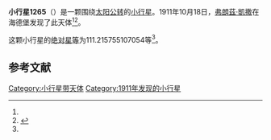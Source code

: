 {{Infobox planet
| bgcolour = #FFFFC0
| name = 1265 Schweikarda
| symbol = 
| image = 
| caption = 
| discovery = yes
| discovery_ref = 
| discoverer = [[弗朗茲·凱撒|弗朗茲·凱撒]]
| discovery_site = [[海德堡|海德堡]] 
| discovered = 1911年10月18日
| designations = yes
| mp_name = 
| named_after = 
| alt_names = 1911 MV/ 1929 CS / 1950 AB / 1950 DA1 / 1951 JR / 1958 QD / 1961 FB / 1964 VR / 1964 XE / 1966 CY / 1966 FM / 1969 TF4 / 1974 SW2 / 1976 AJ
| mp_category = [[主带小行星|主带小行星]]
| orbit_ref = <ref name="a">[http://ssd.jpl.nasa.gov/sbdb.cgi?sstr=1265 1265 Schweikarda] {{Wayback|url=http://ssd.jpl.nasa.gov/sbdb.cgi?sstr=1265 |date=20210724062732 }}，小行星數據庫瀏覽器（JPL Small-Body Database Browser）－[[美国国家航空航天局|美国国家航空航天局]]喷气推进实验室</ref>
| epoch = 2456400.5 (2013年4月18日更新)
| aphelion = {{convert|3.254068580877457|AU|km|3|abbr=on|lk=out}}
| perihelion = {{convert|2.792804377660126|AU|km|3|abbr=on}}
| semimajor = {{convert|3.023436479268792|AU|km|3|abbr=on}}
| eccentricity = 0.076281444
| period = 1920.214302 [[日|日]]<br />5.26[[儒略年|儒略年]]
| avg_speed = 
| inclination = 9.511805721385761
| asc_node = 314.3372493313063
| mean_anomaly = 
| arg_peri = 111.215755107054
| satellites = 
| physical_characteristics = yes
| dimensions = 
| mass = 
| density = 
| surface_grav = 
| escape_velocity = 
| sidereal_day = 
| axial_tilt = 
| pole_ecliptic_lat = 
| pole_ecliptic_lon = 
| albedo = 
| temperatures= 
| temp_name1 = 
| mean_temp_1 = 
| max_temp_1 = 
| temp_name2 = 
| max_temp_2 = 
| spectral_type = 
| abs_magnitude = 111.215755107054
}}

'''小行星1265'''（{{lang-en|1265 Schweikarda}}）是一颗围绕[[太阳|太阳]][[公转|公转]]的[[小行星|小行星]]。1911年10月18日，[[弗朗茲·凱撒|弗朗茲·凱撒]]在海德堡发现了此天体<ref name="a" /><ref>{{cite news|title=小行星列表|url=http://cfa-www.harvard.edu/iau/lists/NumberedMPs.txt|accessdate=2013-07-08|newspaper=哈佛大学|archive-date=2008-05-17|archive-url=https://web.archive.org/web/20080517010638/http://cfa-www.harvard.edu/iau/lists/NumberedMPs.txt|dead-url=no}}</ref>。

这颗小行星的[[绝对星等|绝对星等]]为111.215755107054等<ref name="a" />。

==参考文献==
{{reflist}}
{{Minor Planet Number|[[小行星1264|小行星1264]]|[[小行星1266|小行星1266]]}}

{{小天体}}

[[Category:小行星带天体|Category:小行星带天体]]
[[Category:1911年发现的小行星|Category:1911年发现的小行星]]

{{asteroid-stub}}